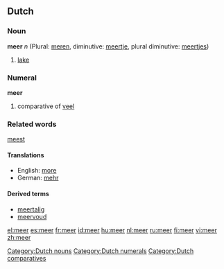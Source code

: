 {{see|Meer}}

==Dutch==
=== Noun ===
'''meer''' ''n'' (Plural: [[meren]], diminutive: [[meertje]], plural diminutive: [[meertjes]])

# [[lake]]

=== Numeral ===
'''meer'''

#comparative of [[veel]]

=== Related words ===
[[meest]]

==== Translations ====
*English: [[more]]
*German: [[mehr]]

====Derived terms====
* [[meertalig]]
* [[meervoud]]

[[Category:Dutch nouns]]
[[Category:Dutch numerals]]
[[Category:Dutch comparatives]]

[[el:meer]]
[[es:meer]]
[[fr:meer]]
[[id:meer]]
[[hu:meer]]
[[nl:meer]]
[[ru:meer]]
[[fi:meer]]
[[vi:meer]]
[[zh:meer]]